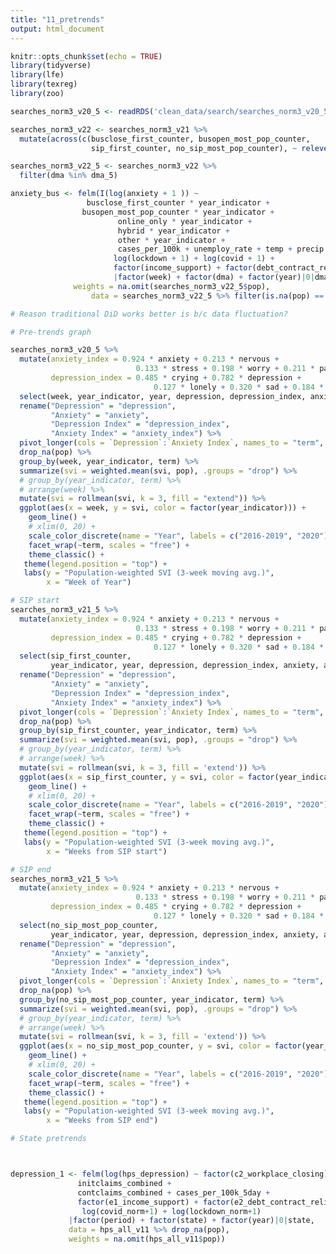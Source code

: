```yaml
---
title: "11_pretrends"
output: html_document
---
```


```r
knitr::opts_chunk$set(echo = TRUE)
library(tidyverse)
library(lfe)
library(texreg)
library(zoo)

searches_norm3_v20_5 <- readRDS('clean_data/search/searches_norm3_v20_5.rds')
```

```r

searches_norm3_v22 <- searches_norm3_v21 %>%
  mutate(across(c(busclose_first_counter, busopen_most_pop_counter, 
                  sip_first_counter, no_sip_most_pop_counter), ~ relevel(factor(.), ref = "0")))

searches_norm3_v22_5 <- searches_norm3_v22 %>%
  filter(dma %in% dma_5)

anxiety_bus <- felm(I(log(anxiety + 1 )) ~  
                 busclose_first_counter * year_indicator + 
                busopen_most_pop_counter * year_indicator + 
                        online_only * year_indicator + 
                        hybrid * year_indicator + 
                        other * year_indicator + 
                        cases_per_100k + unemploy_rate + temp + precip + 
                       log(lockdown + 1) + log(covid + 1) + 
                       factor(income_support) + factor(debt_contract_relief)
                       |factor(week) + factor(dma) + factor(year)|0|dma, 
              weights = na.omit(searches_norm3_v22_5$pop),
                  data = searches_norm3_v22_5 %>% filter(is.na(pop) == FALSE))

# Reason traditional DiD works better is b/c data fluctuation?
```

```r
# Pre-trends graph

searches_norm3_v20_5 %>% 
  mutate(anxiety_index = 0.924 * anxiety + 0.213 * nervous + 
                            0.133 * stress + 0.198 * worry + 0.211 * panic,
         depression_index = 0.485 * crying + 0.782 * depression + 
                                0.127 * lonely + 0.320 * sad + 0.184 * tired) %>% 
  select(week, year_indicator, year, depression, depression_index, anxiety, anxiety_index, pop) %>% 
  rename("Depression" = "depression",
         "Anxiety" = "anxiety",
         "Depression Index" = "depression_index",
         "Anxiety Index" = "anxiety_index") %>% 
  pivot_longer(cols = `Depression`:`Anxiety Index`, names_to = "term", values_to = "svi") %>% 
  drop_na(pop) %>% 
  group_by(week, year_indicator, term) %>% 
  summarize(svi = weighted.mean(svi, pop), .groups = "drop") %>%
  # group_by(year_indicator, term) %>% 
  # arrange(week) %>% 
  mutate(svi = rollmean(svi, k = 3, fill = "extend")) %>% 
  ggplot(aes(x = week, y = svi, color = factor(year_indicator))) +
    geom_line() + 
    # xlim(0, 20) + 
    scale_color_discrete(name = "Year", labels = c("2016-2019", "2020")) + 
    facet_wrap(~term, scales = "free") + 
    theme_classic() + 
   theme(legend.position = "top") + 
   labs(y = "Population-weighted SVI (3-week moving avg.)",
        x = "Week of Year")

# SIP start
searches_norm3_v21_5 %>% 
  mutate(anxiety_index = 0.924 * anxiety + 0.213 * nervous + 
                            0.133 * stress + 0.198 * worry + 0.211 * panic,
         depression_index = 0.485 * crying + 0.782 * depression + 
                                0.127 * lonely + 0.320 * sad + 0.184 * tired) %>% 
  select(sip_first_counter, 
         year_indicator, year, depression, depression_index, anxiety, anxiety_index, pop) %>% 
  rename("Depression" = "depression",
         "Anxiety" = "anxiety",
         "Depression Index" = "depression_index",
         "Anxiety Index" = "anxiety_index") %>% 
  pivot_longer(cols = `Depression`:`Anxiety Index`, names_to = "term", values_to = "svi") %>% 
  drop_na(pop) %>% 
  group_by(sip_first_counter, year_indicator, term) %>% 
  summarize(svi = weighted.mean(svi, pop), .groups = "drop") %>%
  # group_by(year_indicator, term) %>% 
  # arrange(week) %>% 
  mutate(svi = rollmean(svi, k = 3, fill = 'extend')) %>% 
  ggplot(aes(x = sip_first_counter, y = svi, color = factor(year_indicator))) +
    geom_line() + 
    # xlim(0, 20) + 
    scale_color_discrete(name = "Year", labels = c("2016-2019", "2020")) + 
    facet_wrap(~term, scales = "free") + 
    theme_classic() + 
   theme(legend.position = "top") + 
   labs(y = "Population-weighted SVI (3-week moving avg.)",
        x = "Weeks from SIP start")

# SIP end
searches_norm3_v21_5 %>% 
  mutate(anxiety_index = 0.924 * anxiety + 0.213 * nervous + 
                            0.133 * stress + 0.198 * worry + 0.211 * panic,
         depression_index = 0.485 * crying + 0.782 * depression + 
                                0.127 * lonely + 0.320 * sad + 0.184 * tired) %>% 
  select(no_sip_most_pop_counter, 
         year_indicator, year, depression, depression_index, anxiety, anxiety_index, pop) %>% 
  rename("Depression" = "depression",
         "Anxiety" = "anxiety",
         "Depression Index" = "depression_index",
         "Anxiety Index" = "anxiety_index") %>% 
  pivot_longer(cols = `Depression`:`Anxiety Index`, names_to = "term", values_to = "svi") %>% 
  drop_na(pop) %>% 
  group_by(no_sip_most_pop_counter, year_indicator, term) %>% 
  summarize(svi = weighted.mean(svi, pop), .groups = "drop") %>%
  # group_by(year_indicator, term) %>% 
  # arrange(week) %>% 
  mutate(svi = rollmean(svi, k = 3, fill = 'extend')) %>% 
  ggplot(aes(x = no_sip_most_pop_counter, y = svi, color = factor(year_indicator))) +
    geom_line() + 
    # xlim(0, 20) + 
    scale_color_discrete(name = "Year", labels = c("2016-2019", "2020")) + 
    facet_wrap(~term, scales = "free") + 
    theme_classic() + 
   theme(legend.position = "top") + 
   labs(y = "Population-weighted SVI (3-week moving avg.)",
        x = "Weeks from SIP end")
```

```r
# State pretrends



depression_1 <- felm(log(hps_depression) ~ factor(c2_workplace_closing)  +
               initclaims_combined + 
               contclaims_combined + cases_per_100k_5day + 
               factor(e1_income_support) + factor(e2_debt_contract_relief) + 
                log(covid_norm+1) + log(lockdown_norm+1)
             |factor(period) + factor(state) + factor(year)|0|state,
             data = hps_all_v11 %>% drop_na(pop),
             weights = na.omit(hps_all_v11$pop))
```

